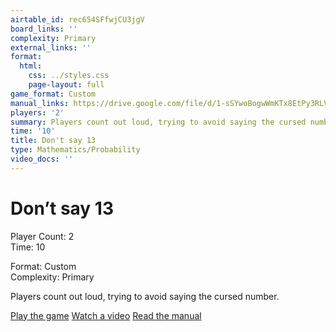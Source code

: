 ```yaml
---
airtable_id: rec654SFfwjCU3jgV
board_links: ''
complexity: Primary
external_links: ''
format:
  html:
    css: ../styles.css
    page-layout: full
game_format: Custom
manual_links: https://drive.google.com/file/d/1-sSYwoBogwWmKTx8EtPy3RLV_5AVUmod/view?usp=drive_link
players: '2'
summary: Players count out loud, trying to avoid saying the cursed number.
time: '10'
title: Don't say 13
type: Mathematics/Probability
video_docs: ''
---
```


# Don't say 13

:::{.game-info-box}
:::{.game-stats}
:::{.left-stats}
Player Count: 2  
Time: 10
:::
:::{.right-stats}
Format: Custom  
Complexity: Primary
:::
:::
:::

Players count out loud, trying to avoid saying the cursed number.

:::{.game-actions}
<a href="#" class="btn btn-play disabled-button"><i class="fa fa-gamepad"></i> Play the game</a>
<a href="#" class="btn btn-watch disabled-button"><i class="fa fa-video"></i> Watch a video</a>
<a href="https://drive.google.com/file/d/1-sSYwoBogwWmKTx8EtPy3RLV_5AVUmod/view?usp=drive_link" class="btn btn-manual"><i class="fa fa-book"></i> Read the manual</a>
::: 


<script src="https://giscus.app/client.js"
data-repo="gamesweplay-ccl/gamesweplay-ccl.github.io"
data-repo-id="R_kgDOOLGMiQ"
data-category="Announcements"
data-category-id="DIC_kwDOOLGMic4CoVQN"
data-mapping="title"
data-strict="0"
data-reactions-enabled="1"
data-emit-metadata="0"
data-input-position="bottom"
data-theme="light"
data-lang="en"
crossorigin="anonymous"
async>
</script>
        